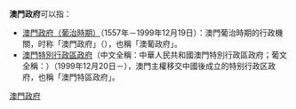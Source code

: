 '''澳門政府'''可以指：
* [[葡屬澳門|澳門政府（葡治時期）]]（1557年－1999年12月19日）：澳門葡治時期的行政機關，时称「澳門政府」（{{lang-pt|Governo de Macau}}），也稱「澳葡政府」。
* [[澳門特別行政區政府|澳門特別行政區政府]]（中文全稱：中華人民共和國澳門特別行政區政府；葡文全稱：{{lang|pt|Governo da Região Administrativa Especial de Macau da República Popular da China}}）（1999年12月20日－），澳門主權移交中國後成立的特别行政区政府，也稱「澳門特區政府」。

{{Disambig|Cat=组织机构消歧义}}
[[Category:澳門政府|]]